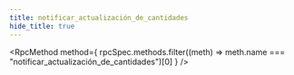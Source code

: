 ```yaml
---
title: notificar_actualización_de_cantidades
hide_title: true
---
```



<RpcMethod
  method={
    rpcSpec.methods.filter((meth) => meth.name === "notificar_actualización_de_cantidades")[0]
  }
/>
